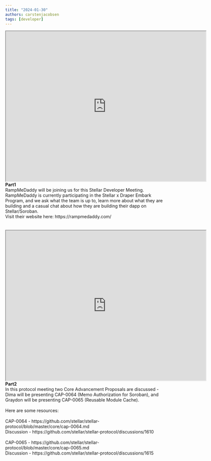 ```yaml
---
title: "2024-01-30"
authors: carstenjacobsen
tags: [developer]
---
```


<iframe
  src="https://www.youtube.com/embed/1pF9evTU3QE?si=9gbBB2iBy5PtJbk0"
  width="640"
  height="480"
  allow="autoplay"
></iframe>
<br />
<b>Part1</b><br />
RampMeDaddy will be joining us for this Stellar Developer Meeting. RampMeDaddy is currently participating in the Stellar x Draper Embark Program, and we ask what the team is up to, learn more about what they are building and a casual chat about how they are building their dapp on Stellar/Soroban. 
<br />
Visit their website here: https://rampmedaddy.com/<br />
<br />
<br />
<iframe
  src="https://www.youtube.com/embed/ZL1LfJqmw_M?si=0y6VObVpIOFCOd8n"
  width="640"
  height="480"
  allow="autoplay"
></iframe>
<br />
<b>Part2</b><br />
In this protocol meeting two Core Advancement Proposals are discussed - Dima will be presenting CAP-0064 (Memo Authorization for Soroban), and Graydon will be presenting CAP-0065 (Reusable Module Cache).<br /> 
<br />
Here are some resources:<br />
<br />
CAP-0064 - https://github.com/stellar/stellar-protocol/blob/master/core/cap-0064.md<br />
Discussion - https://github.com/stellar/stellar-protocol/discussions/1610<br />
<br />
CAP-0065 - https://github.com/stellar/stellar-protocol/blob/master/core/cap-0065.md<br />
Discussion - https://github.com/stellar/stellar-protocol/discussions/1615<br />
<br />
